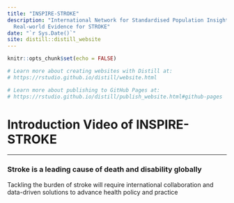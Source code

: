 ```yaml
---
title: "INSPIRE-STROKE"
description: "International Network for Standardised Population Insights <br/>and
  Real-world Evidence for STROKE"
date: "`r Sys.Date()`"
site: distill::distill_website
---
```


```r
knitr::opts_chunk$set(echo = FALSE)

# Learn more about creating websites with Distill at:
# https://rstudio.github.io/distill/website.html

# Learn more about publishing to GitHub Pages at:
# https://rstudio.github.io/distill/publish_website.html#github-pages

```

<head>
<link rel="preconnect" href="//fonts.googleapis.com">
<link rel="preconnect" href="//fonts.gstatic.com" crossorigin>
<link href="//fonts.googleapis.com/css2?family=Roboto:ital,wght@0,100;0,300;0,400;0,500;0,700;0,900;1,100;1,300;1,400;1,500;1,700;1,900&display=swap" rel="stylesheet">
</head>


# Introduction Video of INSPIRE-STROKE

--------------------------------------------------------------------------------------------

### Stroke is a leading cause of death and disability globally
Tackling the burden of stroke will require international collaboration and data-driven solutions to advance health policy and practice